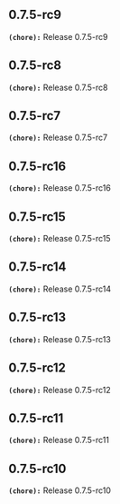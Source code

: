 ## 0.7.5-rc9
**`(chore):`** Release 0.7.5-rc9

## 0.7.5-rc8
**`(chore):`** Release 0.7.5-rc8

## 0.7.5-rc7
**`(chore):`** Release 0.7.5-rc7

## 0.7.5-rc16
**`(chore):`** Release 0.7.5-rc16

## 0.7.5-rc15
**`(chore):`** Release 0.7.5-rc15

## 0.7.5-rc14
**`(chore):`** Release 0.7.5-rc14

## 0.7.5-rc13
**`(chore):`** Release 0.7.5-rc13

## 0.7.5-rc12
**`(chore):`** Release 0.7.5-rc12

## 0.7.5-rc11
**`(chore):`** Release 0.7.5-rc11

## 0.7.5-rc10
**`(chore):`** Release 0.7.5-rc10

